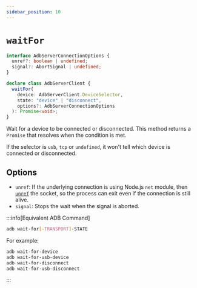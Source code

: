 ```yaml
---
sidebar_position: 10
---
```


# `waitFor`

```ts
interface AdbServerConnectionOptions {
  unref?: boolean | undefined;
  signal?: AbortSignal | undefined;
}

declare class AdbServerClient {
  waitFor(
    device: AdbServerClient.DeviceSelector,
    state: "device" | "disconnect",
    options?: AdbServerConnectionOptions
  ): Promise<void>;
}
```

Wait for a device to be connected or disconnected. This method returns a `Promise` that resolves when the condition is met.

If the selector is `usb`, `tcp` or `undefined`, it won't tell which device is connected or disconnected.

## Options

- `unref`: If the underlying connection is using Node.js `net` module, then [`unref`](https://nodejs.org/api/net.html#socketunref) the socket, so the process can exit even if the connection is still alive.
- `signal`: Stops the wait when the signal is aborted.

:::info[Equivalent ADB Command]

```sh
adb wait-for[-TRANSPORT]-STATE
```

For example:

```sh
adb wait-for-device
adb wait-for-usb-device
adb wait-for-disconnect
adb wait-for-usb-disconnect
```

:::
